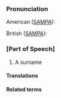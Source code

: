 ===Pronunciation===

American ([[SAMPA]]):

British ([[SAMPA]]):

===[Part of Speech]===

#A surname

====Translations====

====Related terms====

{{stub}}
